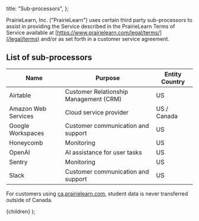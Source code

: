 
  title: "Sub-processors",
};

PrairieLearn, Inc. ("PrairieLearn") uses certain third party sub-processors to assist in providing the Service described in the PrairieLearn Terms of Service available at [https://www.prairielearn.com/legal/terms/](/legal/terms) and/or as set forth in a customer service agreement.

## List of sub-processors

| Name                | Purpose                                | Entity Country |
| ------------------- | -------------------------------------- | -------------- |
| Airtable            | Customer Relationship Management (CRM) | US             |
| Amazon Web Services | Cloud service provider                 | US / Canada    |
| Google Workspaces   | Customer communication and support     | US             |
| Honeycomb           | Monitoring                             | US             |
| OpenAI              | AI assistance for user tasks           | US             |
| Sentry              | Monitoring                             | US             |
| Slack               | Customer communication and support     | US             |

For customers using [ca.prairielearn.com](https://ca.prairielearn.com), student data is never transferred outside of Canada.

  <MarkdownLayout meta={meta}>{children}</MarkdownLayout>
);
